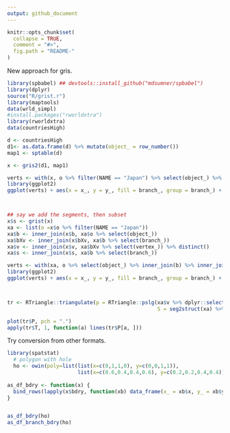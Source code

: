 ```yaml
---
output: github_document
---
```


<!-- README.md is generated from README.Rmd. Please edit that file -->

```r
knitr::opts_chunk$set(
  collapse = TRUE,
  comment = "#>",
  fig.path = "README-"
)
```


New approach for gris. 


```r
library(spbabel) ## devtools::install_github("mdsumner/spbabel")
library(dplyr)
source("R/grist.r")
library(maptools)
data(wrld_simpl)
#install.packages("rworldxtra")
library(rworldxtra)
data(countriesHigh)

d <- countriesHigh
d1<- as.data.frame(d) %>% mutate(object_ = row_number())
map1 <- sptable(d) 

x <- gris2(d1, map1)

verts <- with(x, o %>% filter(NAME == "Japan") %>% select(object_) %>% inner_join(b) %>% inner_join(bXv) %>% inner_join(v))
library(ggplot2)
ggplot(verts) + aes(x = x_, y = y_, fill = branch_, group = branch_) + geom_polygon()



## say we add the segments, then subset
x$s <- grist(x)
xa <- list(o =x$o %>% filter(NAME == "Japan"))
xa$b <- inner_join(x$b, xa$o %>% select(object_))
xa$bXv <- inner_join(x$bXv, xa$b %>% select(branch_))
xa$v <- inner_join(x$v, xa$bXv %>% select(vertex_)) %>% distinct()
xa$s <- inner_join(x$s, xa$b %>% select(branch_))

verts <- with(xa, o %>% select(object_) %>% inner_join(b) %>% inner_join(bXv) %>% inner_join(v))
library(ggplot2)
ggplot(verts) + aes(x = x_, y = y_, fill = branch_, group = branch_) + geom_polygon()



tr <- RTriangle::triangulate(p = RTriangle::pslg(xa$v %>% dplyr::select(x_, y_) %>% as.matrix(), 
                                                 S = seg2struct(xa) %>% as.matrix()),                                               a = 0.1)

plot(tr$P, pch = ".")
apply(tr$T, 1, function(a) lines(tr$P[a, ]))
```


Try conversion from other formats. 

```r
library(spatstat)
  # polygon with hole
  ho <- owin(poly=list(list(x=c(0,1,1,0), y=c(0,0,1,1)),
                       list(x=c(0.6,0.4,0.4,0.6), y=c(0.2,0.2,0.4,0.4))))
  
as_df_bdry <- function(x) {
  bind_rows(lapply(x$bdry, function(xb) data_frame(x_ = xb$x, y_ = xb$y)), .id = "branch_")
}


as_df_bdry(ho)
as_df_branch_bdry(ho)



```